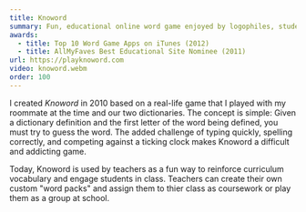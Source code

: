 ```yaml
---
title: Knoword
summary: Fun, educational online word game enjoyed by logophiles, students, and teachers alike
awards: 
  - title: Top 10 Word Game Apps on iTunes (2012)
  - title: AllMyFaves Best Educational Site Nominee (2011)
url: https://playknoword.com
video: knoword.webm
order: 100
---
```


I created _Knoword_ in 2010 based on a real-life game that I played with my roommate at the time and our two dictionaries. The concept is simple: Given a dictionary definition and the first letter of the word being defined, you must try to guess the word. The added challenge of typing quickly, spelling correctly, and competing against a ticking clock makes Knoword a difficult and addicting game.

Today, Knoword is used by teachers as a fun way to reinforce curriculum vocabulary and engage students in class. Teachers can create their own custom "word packs" and assign them to thier class as coursework or play them as a group at school.
